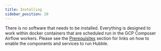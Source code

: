 ```yaml
---
title: Installing
sidebar_position: 20
---
```


There is no software that needs to be installed. Everything is designed to work within docker containers that are scheduled run in the GCP Composer Airflow workers. Please see the [Prerequisites](https://developers.stellar.org/network/hubble/admin-guide/prerequisites) section for links on how to enable the components and services to run Hubble.